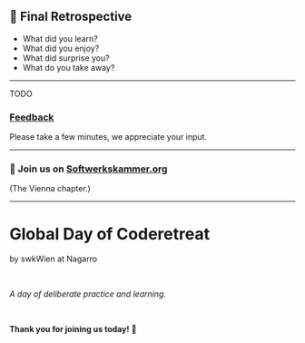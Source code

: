 
## 🤔 Final Retrospective

* What did you learn?
* What did you enjoy?
* What did surprise you?
* What do you take away?

---

TODO

### [Feedback]()

Please take a few minutes, we appreciate your input.

---

### 🤝 Join us on [Softwerkskammer.org](https://www.softwerkskammer.org/)

(The Vienna chapter.)

---

# Global Day of Coderetreat

by swkWien at Nagarro

<br>

*A day of deliberate practice and learning.*

<br>

**Thank you for joining us today!** 🥳
